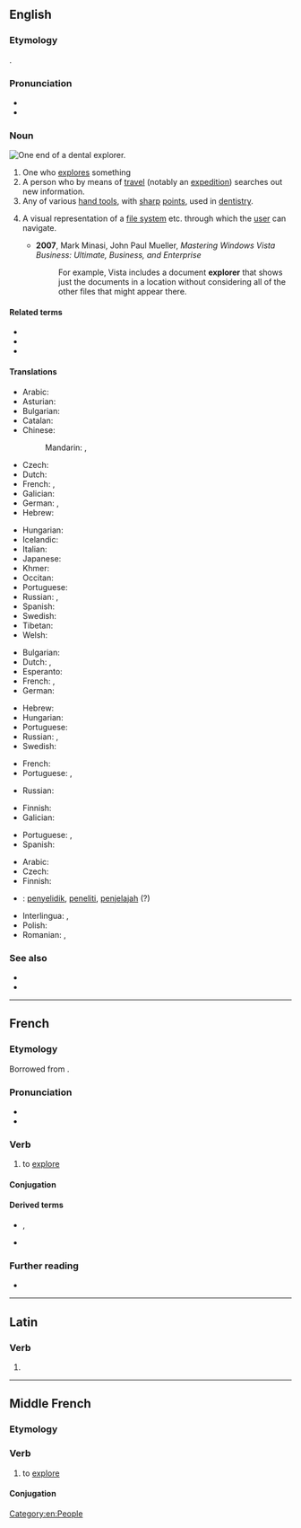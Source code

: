 {{also|Explorer}}
==English==
{{wikipedia|dab=explorer (disambiguation)|explorer}}
{{wikipedia}}

===Etymology===
{{affix|en|explore|-er|id2=agent noun}}.

===Pronunciation===
* {{audio|en-us-explorer.ogg|Audio (US)|lang=en}}
* {{rhymes|ɔːɹə(ɹ)|lang=en}}

===Noun===
[[File:Dentalexplorer01croppedfiltered.jpg|thumb|upright|One end of a dental explorer.]]
{{en-noun}}

# One who [[explore]]s something
# A person who by means of [[travel]] (notably an [[expedition]]) searches out new information.
# Any of various [[hand tool]]s, with [[sharp]] [[point]]s, used in [[dentistry]].
# {{lb|en|computing|graphical user interface}} A visual representation of a [[file system]] etc. through which the [[user]] can navigate.
#* '''2007''', Mark Minasi, John Paul Mueller, ''Mastering Windows Vista Business: Ultimate, Business, and Enterprise''
#*: For example, Vista includes a document '''explorer''' that shows just the documents in a location without considering all of the other files that might appear there.

====Related terms====
* {{l|en|exploration}}
* {{l|en|explorative}}
* {{l|en|exploratory}}

====Translations====
{{trans-top|person who explores}}
* Arabic: {{t|ar|مُسْتَكْشِف}}
* Asturian: {{t|ast|esplorador|m}}
* Bulgarian: {{t|bg|изследовател|m|tr=izslédovatel|sc=Cyrl}}
* Catalan: {{t|ca|explorador|m}}
* Chinese:
*: Mandarin: {{t+|cmn|探險者|sc=Hani}}, {{t+|cmn|探险者|tr=tànxiǎnzhě|sc=Hani}}
* Czech: {{t+|cs|průzkumník|m}}
* Dutch: {{t+|nl|verkenner|m}}
* French: {{t+|fr|explorateur|m}}, {{t+|fr|exploratrice|f}}
* Galician: {{t|gl|explorador|m}}
* German: {{t+|de|Forscher|m}}, {{t+|de|Forscherin|f}}
* Hebrew: {{t+|he|חוקר|m|tr=khokér}}
{{trans-mid}}
* Hungarian: {{t+|hu|felfedező}}
* Icelandic: {{t+|is|landkönnuður|m}}
* Italian: {{t+|it|esploratore|m}}
* Japanese: {{t|ja|探検家|tr=たんけんか, tankenka|sc=Jpan}}
* Khmer: {{t|km|អ្នករុករក}}
* Occitan: {{t|oc|explorator|m}}
* Portuguese: {{t+|pt|explorador|m}}
* Russian: {{t+|ru|иссле́дователь|m}}, {{t+|ru|иссле́довательница|f}}
* Spanish: {{t+|es|explorador|m}}
* Swedish: {{t+|sv|utforskare|c}}
* Tibetan: {{t|bo|ཉུལ་བ་འདོད}}
* Welsh: {{t|cy|exploraste|f}}
{{trans-bottom}}

{{trans-top|person who by expedition seeks new information}}
* Bulgarian: {{t|bg|изследовател|m|tr=izslédovatel|sc=Cyrl}}
* Dutch: {{t+|nl|ontdekker}}, {{t+|nl|ontdekkingsreiziger|m}}
* Esperanto: {{t|eo|esploristo}}
* French: {{t+|fr|explorateur|m}}, {{t+|fr|exploratrice|f}}
* German: {{t+|de|Entdecker|m}}
{{trans-mid}}
* Hebrew: {{t+|he|חוקר|m|tr=khokér}}
* Hungarian: {{t+|hu|felfedező}}
* Portuguese: {{t+|pt|explorador|m}}
* Russian: {{t+|ru|иссле́дователь|m}}, {{t+|ru|иссле́довательница|f}}
* Swedish: {{t+|sv|upptäcktsresande|c}}
{{trans-bottom}}

{{trans-top|any of various tools in dentistry}}
* French: {{t+|fr|sonde|f}}
* Portuguese: {{t|pt|sonda exploradora|f}}, {{t|pt|explorador dental|m}}
{{trans-mid}}
* Russian: {{qualifier|зубной}} {{t+|ru|зонд|m}}
{{trans-bottom}}

{{trans-top|computing, graphic user interface}}
* Finnish: {{t+|fi|selain}}
* Galician: {{t|gl|explorador|m}}
{{trans-mid}}
* Portuguese: {{t+|pt|explorador|m}}, {{t+|pt|navegador|m}}
* Spanish: {{t+|es|explorador|m}}
{{trans-bottom}}

{{checktrans-top}}
* Arabic: {{t|ar|رَحّلَة}}
* Czech: {{t+|cs|průzkumník|m}}
* Finnish: {{t+|fi|tutkimusmatkailija}}
* {{ttbc|id}}: [[selidik|penyelidik]], [[teliti|peneliti]], [[jelajah|penjelajah]] (?)
{{trans-mid}}
* Interlingua: {{t-check|ia|explorator|m}}, {{t-check|ia|exploratrice|f}}
* Polish: {{t+|pl|odkrywca|m}}
* Romanian: {{t+check|ro|explorator|m}}, {{t+check|ro|exploratoare|f}}
{{trans-bottom}}

===See also===
* {{l|en|ranger}}
* {{l|en|scout}}

[[Category:en:People]]

----

==French==

===Etymology===
Borrowed from {{bor|fr|la|explōrō|explōrāre, explōrō}}.

===Pronunciation===
* {{fr-IPA}}
* {{audio|Fr-explorer.ogg|Audio|lang=fr}}

===Verb===
{{fr-verb}}

# to [[explore]]

====Conjugation====
{{fr-conj-auto}}

====Derived terms====
* {{l|fr|explorateur}}, {{l|fr|exploratrice}}
* {{l|fr|exploration}}

===Further reading===
* {{R:TLFi}}

----

==Latin==

===Verb===
{{la-verb-form|explōrer}}

# {{inflection of|la|explōrō||1|s|pres|pasv|subj}}

----

==Middle French==

===Etymology===
{{etyl|la|frm}} {{m|la|explōrō}}

===Verb===
{{head|frm|verb}}

# to [[explore]]

====Conjugation====
{{frm-conj-er|explor}}